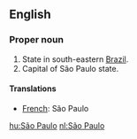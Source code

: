 ==English==

===Proper noun===

#State in south-eastern [[Brazil]].
#Capital of São Paulo state.

====Translations====

*[[French]]: São Paulo

[[hu:São Paulo]]
[[nl:São Paulo]]